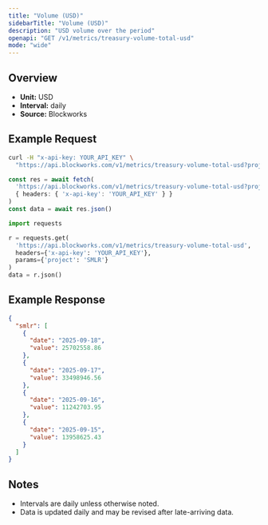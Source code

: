 ```yaml
---
title: "Volume (USD)"
sidebarTitle: "Volume (USD)"
description: "USD volume over the period"
openapi: "GET /v1/metrics/treasury-volume-total-usd"
mode: "wide"
---
```


## Overview

- **Unit:** USD
- **Interval:** daily
- **Source:** Blockworks

## Example Request

<CodeGroup>

```bash cURL
curl -H "x-api-key: YOUR_API_KEY" \
  "https://api.blockworks.com/v1/metrics/treasury-volume-total-usd?project=SMLR"
```

```typescript TypeScript
const res = await fetch(
  'https://api.blockworks.com/v1/metrics/treasury-volume-total-usd?project=SMLR',
  { headers: { 'x-api-key': 'YOUR_API_KEY' } }
)
const data = await res.json()
```

```python Python
import requests

r = requests.get(
  'https://api.blockworks.com/v1/metrics/treasury-volume-total-usd',
  headers={'x-api-key': 'YOUR_API_KEY'},
  params={'project': 'SMLR'}
)
data = r.json()
```

</CodeGroup>

## Example Response

```json
{
  "smlr": [
    {
      "date": "2025-09-18",
      "value": 25702558.86
    },
    {
      "date": "2025-09-17",
      "value": 33498946.56
    },
    {
      "date": "2025-09-16",
      "value": 11242703.95
    },
    {
      "date": "2025-09-15",
      "value": 13958625.43
    }
  ]
}
```

## Notes
- Intervals are daily unless otherwise noted.
- Data is updated daily and may be revised after late-arriving data.